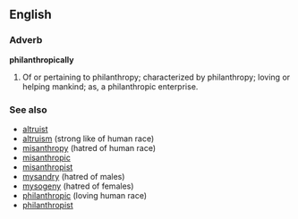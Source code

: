 ==English==

===Adverb===
'''philanthropically'''
#Of or pertaining to philanthropy; characterized by philanthropy; loving or helping mankind; as, a philanthropic enterprise.

===See also===
*[[altruist]]
*[[altruism]] (strong like of human race)
*[[misanthropy]] (hatred of human race)
*[[misanthropic]]
*[[misanthropist]]
*[[mysandry]] (hatred of males)
*[[mysogeny]] (hatred of females)
*[[philanthropic]] (loving human race)
*[[philanthropist]]